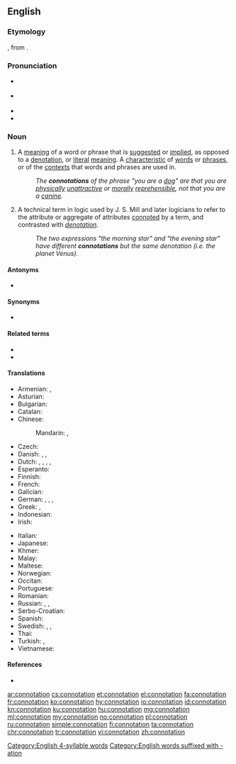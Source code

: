 ==English==
{{wikipedia}}

===Etymology===
{{bor|en|ML.|connotātiō}}, from {{der|en|la|connotō}}.

===Pronunciation===
* {{a|GA}} {{IPA|/ˌkɑnəˈteɪʃən/|lang=en}}
* {{a|RP}} {{IPA|/ˌkɒnəˈteɪʃən/|lang=en}}
* {{rhymes|eɪʃən|lang=en}}
* {{hyphenation|con|no|ta|tion|lang=en}}
[[Category:English 4-syllable words]]

===Noun===
{{en-noun}}

# {{lb|en|semantics}} A [[meaning]] of a word or phrase that is [[suggest]]ed or [[implied]], as opposed to a [[denotation]], or [[literal]] [[meaning]]. A [[characteristic]] of [[word]]s or [[phrase]]s, or of the [[context]]s that words and phrases are used in.
#: ''The '''connotations''' of the phrase "you are a [[dog]]" are that you are [[physical]]ly [[unattractive]] or [[moral]]ly [[reprehensible]], not that you are a [[canine]].''
# {{lb|en|logic}} A technical term in logic used by J. S. Mill and later logicians to refer to the attribute or aggregate of attributes [[connote|connoted]] by a term, and contrasted with ''[[denotation]]''.
#: ''The two expressions "the morning star" and "the evening star" have different '''connotations''' but the same denotation (i.e. the planet Venus).''

====Antonyms====
* {{l|en|denotation}}

====Synonyms====
* {{l|en|intension}}

====Related terms====
* {{l|en|connotative}}
* {{l|en|connotatively}}

====Translations====
{{trans-top|suggested or implied meaning}}
* Armenian: {{t|hy|հարանշանակություն}}, {{t|hy|[[լրացուցիչ]] [[իմաստ]]}}
* Asturian: {{t|ast|connotación|f}}
* Bulgarian: {{t|bg|допълнително значение}}
* Catalan: {{t+|ca|connotació|f}}
* Chinese:
*: Mandarin: {{t+|cmn|含義|sc=Hani}}, {{t+|cmn|含义|tr=hànyì|sc=Hani}}
* Czech: {{t|cs|konotace|f}}
* Danish: {{t|da|konnotation|c}}, {{t|da|medbetydning|c}}, {{t|da|bibetydning|c}}
* Dutch: {{t+|nl|connotatie|f}}, {{t|nl|bijbetekenis|f}}, {{t+|nl|bijklank|m}}, {{t+|nl|associatie|f}}, {{t|nl|gevoelswaarde|f}}
* Esperanto: {{t|eo|kromsignifo}}
* Finnish: {{t+|fi|konnotaatio}}
* French: {{t+|fr|connotation|f}}
* Galician: {{t+|gl|connotación|f}}
* German: {{t+|de|Konnotation}}, {{t+|de|Nebenbedeutung}}, {{t|de|Beiklang}}, {{t+|de|Beigeschmack}}
* Greek: {{t+|el|υποδήλωση|f|sc=Grek}}, {{t+|el|συνεκδοχή|f|sc=Grek}}
* Indonesian: {{t+|id|konotasi}}
* Irish: {{t|ga|fochiall|f}}
{{trans-mid}}
* Italian: {{t+|it|connotazione|f}}
* Japanese: {{t-needed|ja}}
* Khmer: {{t-needed|km}}
* Malay: {{t|ms|konotasi}}
* Maltese: {{t|mt|konnotazzjoni|f}}
* Norwegian: {{t+|no|konnotasjon|m}}
* Occitan: {{t|oc|connotacion|f}}
* Portuguese: {{t+|pt|conotação|f}}
* Romanian: {{t+|ro|conotație|f}}
* Russian: {{t+|ru|подте́кст|m}}, {{t+|ru|коннота́ция|f}}, {{t|ru|созначе́ние|n}}
* Serbo-Croatian: {{t+|sh|konotacija|f}}
* Spanish: {{t+|es|connotación|f}}
* Swedish: {{t+|sv|konnotation}}, {{t|sv|bibetydelse|c}}, {{t+|sv|innebörd|c}}
* Thai: {{t-needed|th}}
* Turkish: {{t|tr|tâlî mânâ}}, {{t|tr|yan anlam}}
* Vietnamese: {{t-needed|vi}}
{{trans-bottom}}

[[Category:English words suffixed with -ation]]

====References====
* {{R:OED2}}

[[ar:connotation]]
[[cs:connotation]]
[[et:connotation]]
[[el:connotation]]
[[fa:connotation]]
[[fr:connotation]]
[[ko:connotation]]
[[hy:connotation]]
[[io:connotation]]
[[id:connotation]]
[[kn:connotation]]
[[ku:connotation]]
[[hu:connotation]]
[[mg:connotation]]
[[ml:connotation]]
[[my:connotation]]
[[no:connotation]]
[[pl:connotation]]
[[ru:connotation]]
[[simple:connotation]]
[[fi:connotation]]
[[ta:connotation]]
[[chr:connotation]]
[[tr:connotation]]
[[vi:connotation]]
[[zh:connotation]]